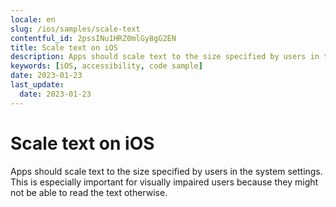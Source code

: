 ```yaml
---
locale: en
slug: /ios/samples/scale-text
contentful_id: 2pssINu1HRZ0mlGy8gG2EN
title: Scale text on iOS
description: Apps should scale text to the size specified by users in the system settings.
keywords: [iOS, accessibility, code sample]
date: 2023-01-23
last_update:
  date: 2023-01-23
---
```


# Scale text on iOS

Apps should scale text to the size specified by users in the system settings. This is especially important for visually impaired users because they might not be able to read the text otherwise.

<CodeSample id="text-scale" locale="en" platform="ios"/>
